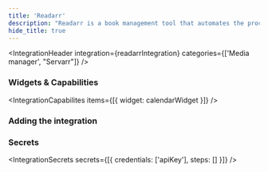 ```yaml
---
title: 'Readarr'
description: "Readarr is a book management tool that automates the process of downloading, sorting, and renaming books."
hide_title: true
---
```




<IntegrationHeader
  integration={readarrIntegration}
  categories={['Media manager', "Servarr"]}
/>

### Widgets & Capabilities
<IntegrationCapabilites
    items={[{ widget: calendarWidget }]}
/>

### Adding the integration
<AddingIntegration />

### Secrets
<IntegrationSecrets secrets={[{
    credentials: ['apiKey'],
    steps: []
}]} />